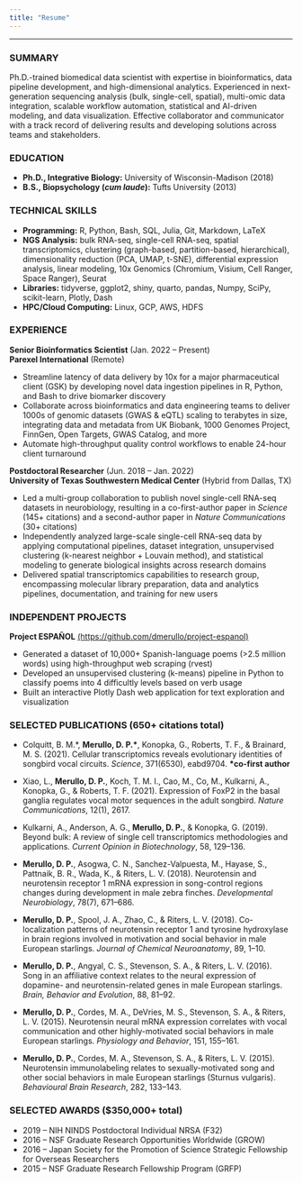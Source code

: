 ```yaml
---
title: "Resume"
---
```


***

### SUMMARY

Ph.D.-trained biomedical data scientist with expertise in bioinformatics, data pipeline development, and high-dimensional analytics. Experienced in next-generation sequencing analysis (bulk, single-cell, spatial), multi-omic data integration, scalable workflow automation, statistical and AI-driven modeling, and data visualization. Effective collaborator and communicator with a track record of delivering results and developing solutions across teams and stakeholders.

### EDUCATION

- **Ph.D., Integrative Biology:** University of Wisconsin-Madison (2018)
- **B.S., Biopsychology (*cum laude*):** Tufts University (2013)

### TECHNICAL SKILLS

- **Programming:** R, Python, Bash, SQL, Julia, Git, Markdown, LaTeX
- **NGS Analysis:** bulk RNA-seq, single-cell RNA-seq, spatial transcriptomics, clustering (graph-based, partition-based, hierarchical), dimensionality reduction (PCA, UMAP, t-SNE), differential expression analysis, linear modeling, 10x Genomics (Chromium, Visium, Cell Ranger, Space Ranger), Seurat
- **Libraries:** tidyverse, ggplot2, shiny, quarto, pandas, Numpy, SciPy, scikit-learn, Plotly, Dash
- **HPC/Cloud Computing:** Linux, GCP, AWS, HDFS

### EXPERIENCE

**Senior Bioinformatics Scientist** (Jan. 2022 – Present)\
**Parexel International**  (Remote)

- Streamline latency of data delivery by 10x for a major pharmaceutical client (GSK) by developing novel data ingestion pipelines in R, Python, and Bash to drive biomarker discovery
- Collaborate across bioinformatics and data engineering teams to deliver 1000s of genomic datasets (GWAS & eQTL) scaling to terabytes in size, integrating data and metadata from UK Biobank, 1000 Genomes Project, FinnGen, Open Targets, GWAS Catalog, and more
- Automate high-throughput quality control workflows to enable 24-hour client turnaround

**Postdoctoral Researcher** (Jun. 2018 – Jan. 2022) \
**University of Texas Southwestern Medical Center**  (Hybrid from Dallas, TX)
  
- Led a multi-group collaboration to publish novel single-cell RNA-seq datasets in neurobiology, resulting in a co-first-author paper in *Science* (145+ citations) and a second-author paper in *Nature Communications* (30+ citations)
- Independently analyzed large-scale single-cell RNA-seq data by applying computational pipelines, dataset integration, unsupervised clustering (k-nearest neighbor + Louvain method), and statistical modeling to generate biological insights across research domains
- Delivered spatial transcriptomics capabilities to research group, encompassing molecular library preparation, data and analytics pipelines, documentation, and training for new users

### INDEPENDENT PROJECTS

**Project ESPAÑOL** [(https://github.com/dmerullo/project-espanol)](https://github.com/dmerullo/project-espanol){target="_blank"}

- Generated a dataset of 10,000+ Spanish-language poems (>2.5 million words) using high-throughput web scraping (rvest)
- Developed an unsupervised clustering (k-means) pipeline in Python to classify poems into 4 difficultly levels based on verb usage
- Built an interactive Plotly Dash web application for text exploration and visualization
  
### SELECTED PUBLICATIONS (650+ citations total)

- Colquitt, B. M.\*, <strong>Merullo, D. P.\*</strong>, Konopka, G., Roberts, T. F., & Brainard, M. S. (2021). Cellular transcriptomics reveals evolutionary identities of songbird vocal circuits. *Science*, 371(6530), eabd9704. <strong>*co-first author</strong>

- Xiao, L., **Merullo, D. P.**, Koch, T. M. I., Cao, M., Co, M., Kulkarni, A., Konopka, G., & Roberts, T. F. (2021). Expression of FoxP2 in the basal ganglia regulates vocal motor sequences in the adult songbird. *Nature Communications*, 12(1), 2617.

- Kulkarni, A., Anderson, A. G., **Merullo, D. P.**, & Konopka, G. (2019). Beyond bulk: A review of single cell transcriptomics methodologies and applications. *Current Opinion in Biotechnology*, 58, 129–136.

- **Merullo, D. P.**, Asogwa, C. N., Sanchez-Valpuesta, M., Hayase, S., Pattnaik, B. R., Wada, K., & Riters, L. V. (2018). Neurotensin and neurotensin receptor 1 mRNA expression in song-control regions changes during development in male zebra finches. *Developmental Neurobiology*, 78(7), 671–686.

- **Merullo, D. P.**, Spool, J. A., Zhao, C., & Riters, L. V. (2018). Co-localization patterns of neurotensin receptor 1 and tyrosine hydroxylase in brain regions involved in motivation and social behavior in male European starlings. *Journal of Chemical Neuroanatomy*, 89, 1–10.

- **Merullo, D. P.**, Angyal, C. S., Stevenson, S. A., & Riters, L. V. (2016). Song in an affiliative context relates to the neural expression of dopamine- and neurotensin-related genes in male European starlings. *Brain, Behavior and Evolution*, 88, 81–92.

- **Merullo, D. P.**, Cordes, M. A., DeVries, M. S., Stevenson, S. A., & Riters, L. V. (2015). Neurotensin neural mRNA expression correlates with vocal communication and other highly-motivated social behaviors in male European starlings. *Physiology and Behavior*, 151, 155–161.

- **Merullo, D. P.**, Cordes, M. A., Stevenson, S. A., & Riters, L. V. (2015). Neurotensin immunolabeling relates to sexually-motivated song and other social behaviors in male European starlings (Sturnus vulgaris). *Behavioural Brain Research*, 282, 133–143. 

### SELECTED AWARDS ($350,000+ total)

- 2019 – NIH NINDS Postdoctoral Individual NRSA (F32) 
- 2016 – NSF Graduate Research Opportunities Worldwide (GROW)
- 2016 – Japan Society for the Promotion of Science Strategic Fellowship for Overseas Researchers
- 2015 – NSF Graduate Research Fellowship Program (GRFP)